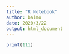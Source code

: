 ```yaml
---
title: "R Notebook"
author: baimo
date: 2020/3/22
output: html_document
---
```

```r
print(111)
```


